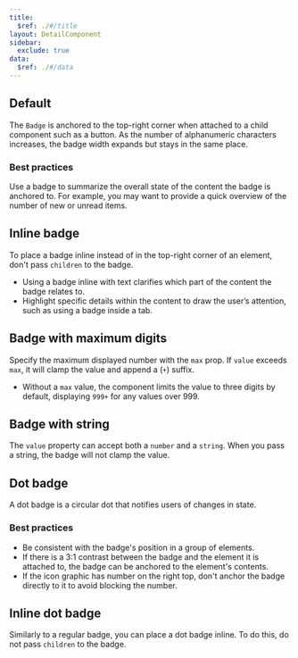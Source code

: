```yaml
---
title:
  $ref: ./#/title
layout: DetailComponent
sidebar:
  exclude: true
data:
  $ref: ./#/data
---
```


## Default

The `Badge` is anchored to the top-right corner when attached to a child component such as a button. As the number of alphanumeric characters increases, the badge width expands but stays in the same place.

### Best practices

Use a badge to summarize the overall state of the content the badge is anchored to. For example, you may want to provide a quick overview of the number of new or unread items.

<LivePreview componentName="badge" exampleName="Default" />

## Inline badge

To place a badge inline instead of in the top-right corner of an element, don't pass `children` to the badge.

- Using a badge inline with text clarifies which part of the content the badge relates to.
- Highlight specific details within the content to draw the user’s attention, such as using a badge inside a tab.

<LivePreview componentName="badge" exampleName="InlineBadge" />

## Badge with maximum digits

Specify the maximum displayed number with the `max` prop. If `value` exceeds `max`, it will clamp the value and append a (`+`) suffix.

- Without a `max` value, the component limits the value to three digits by default, displaying `999+` for any values over 999.

<LivePreview componentName="badge" exampleName="BadgeWithMaximumDigits" />

## Badge with string

The `value` property can accept both a `number` and a `string`. When you pass a string, the badge will not clamp the value.

<LivePreview componentName="badge" exampleName="BadgeWithString" />

## Dot badge

A dot badge is a circular dot that notifies users of changes in state.

### Best practices

- Be consistent with the badge's position in a group of elements.
- If there is a 3:1 contrast between the badge and the element it is attached to, the badge can be anchored to the element's contents.
- If the icon graphic has number on the right top, don't anchor the badge directly to it to avoid blocking the number.

<LivePreview componentName="badge" exampleName="DotBadge" />

## Inline dot badge

Similarly to a regular badge, you can place a dot badge inline. To do this, do not pass `children` to the badge.

<LivePreview componentName="badge" exampleName="InlineDotBadge" />
